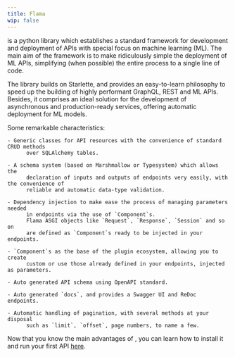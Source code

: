 ```yaml
---
title: Flama
wip: false
---
```


<FlamaName /> is a python library which establishes a standard framework for development and deployment of APIs with
special focus on machine learning (ML). The main aim of the framework is to make ridiculously simple the deployment of
ML APIs, simplifying (when possible) the entire process to a single line of code.

The library builds on Starlette, and provides an easy-to-learn philosophy to speed up the building of highly performant
GraphQL, REST and ML APIs. Besides, it comprises an ideal solution for the development of asynchronous and
production-ready services, offering automatic deployment for ML models.

Some remarkable characteristics:

    - Generic classes for API resources with the convenience of standard CRUD methods
          over SQLAlchemy tables.

    - A schema system (based on Marshmallow or Typesystem) which allows the
          declaration of inputs and outputs of endpoints very easily, with the convenience of
          reliable and automatic data-type validation.

    - Dependency injection to make ease the process of managing parameters needed
          in endpoints via the use of `Component`s.
          Flama ASGI objects like `Request`, `Response`, `Session` and so on
          are defined as `Component`s ready to be injected in your endpoints.

    - `Component`s as the base of the plugin ecosystem, allowing you to create
          custom or use those already defined in your endpoints, injected as parameters.

    - Auto generated API schema using OpenAPI standard.

    - Auto generated `docs`, and provides a Swagger UI and ReDoc endpoints.

    - Automatic handling of pagination, with several methods at your disposal
          such as `limit`, `offset`, page numbers, to name a few.

Now that you know the main advantages of <FlamaName />, you can learn how to install it and run your first API
[here](/docs/getting-started/installation).
